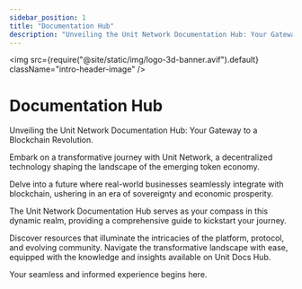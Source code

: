 ```yaml
---
sidebar_position: 1
title: "Documentation Hub"
description: "Unveiling the Unit Network Documentation Hub: Your Gateway to a Blockchain Revolution."
---
```


<img
  src={require("@site/static/img/logo-3d-banner.avif").default}
  className="intro-header-image"
/>

# Documentation Hub

Unveiling the Unit Network Documentation Hub: Your Gateway to a Blockchain Revolution.

Embark on a transformative journey with Unit Network, a decentralized technology shaping the landscape of the emerging token economy.

Delve into a future where real-world businesses seamlessly integrate with blockchain, ushering in an era of sovereignty and economic prosperity.

The Unit Network Documentation Hub serves as your compass in this dynamic realm, providing a comprehensive guide to kickstart your journey.

Discover resources that illuminate the intricacies of the platform, protocol, and evolving community. Navigate the transformative landscape with ease, equipped with the knowledge and insights available on Unit Docs Hub.

Your seamless and informed experience begins here.
